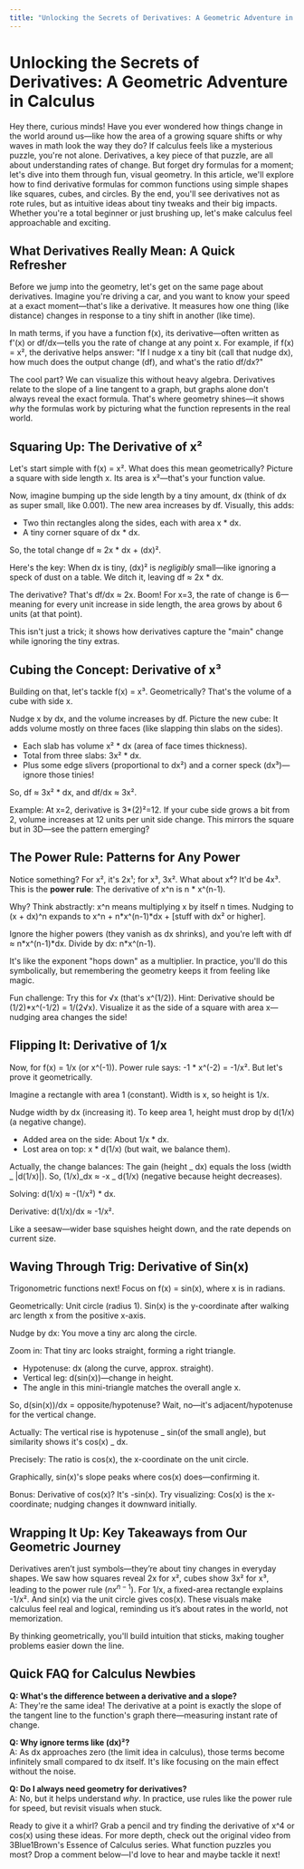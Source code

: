 ```yaml
---
title: "Unlocking the Secrets of Derivatives: A Geometric Adventure in Calculus"
---
```


# Unlocking the Secrets of Derivatives: A Geometric Adventure in Calculus

Hey there, curious minds! Have you ever wondered how things change in the world around us—like how the area of a growing square shifts or why waves in math look the way they do? If calculus feels like a mysterious puzzle, you're not alone. Derivatives, a key piece of that puzzle, are all about understanding rates of change. But forget dry formulas for a moment; let's dive into them through fun, visual geometry. In this article, we'll explore how to find derivative formulas for common functions using simple shapes like squares, cubes, and circles. By the end, you'll see derivatives not as rote rules, but as intuitive ideas about tiny tweaks and their big impacts. Whether you're a total beginner or just brushing up, let's make calculus feel approachable and exciting.

## What Derivatives Really Mean: A Quick Refresher

Before we jump into the geometry, let's get on the same page about derivatives. Imagine you're driving a car, and you want to know your speed at a exact moment—that's like a derivative. It measures how one thing (like distance) changes in response to a tiny shift in another (like time).

In math terms, if you have a function f(x), its derivative—often written as f'(x) or df/dx—tells you the rate of change at any point x. For example, if f(x) = x², the derivative helps answer: "If I nudge x a tiny bit (call that nudge dx), how much does the output change (df), and what's the ratio df/dx?"

The cool part? We can visualize this without heavy algebra. Derivatives relate to the slope of a line tangent to a graph, but graphs alone don't always reveal the exact formula. That's where geometry shines—it shows _why_ the formulas work by picturing what the function represents in the real world.

## Squaring Up: The Derivative of x²

Let's start simple with f(x) = x². What does this mean geometrically? Picture a square with side length x. Its area is x²—that's your function value.

Now, imagine bumping up the side length by a tiny amount, dx (think of dx as super small, like 0.001). The new area increases by df. Visually, this adds:

- Two thin rectangles along the sides, each with area x \* dx.
- A tiny corner square of dx \* dx.

So, the total change df ≈ 2x \* dx + (dx)².

Here's the key: When dx is tiny, (dx)² is _negligibly_ small—like ignoring a speck of dust on a table. We ditch it, leaving df ≈ 2x \* dx.

The derivative? That's df/dx ≈ 2x. Boom! For x=3, the rate of change is 6—meaning for every unit increase in side length, the area grows by about 6 units (at that point).

This isn't just a trick; it shows how derivatives capture the "main" change while ignoring the tiny extras.

## Cubing the Concept: Derivative of x³

Building on that, let's tackle f(x) = x³. Geometrically? That's the volume of a cube with side x.

Nudge x by dx, and the volume increases by df. Picture the new cube: It adds volume mostly on three faces (like slapping thin slabs on the sides).

- Each slab has volume x² \* dx (area of face times thickness).
- Total from three slabs: 3x² \* dx.
- Plus some edge slivers (proportional to dx²) and a corner speck (dx³)—ignore those tinies!

So, df ≈ 3x² \* dx, and df/dx ≈ 3x².

Example: At x=2, derivative is 3*(2)²=12. If your cube side grows a bit from 2, volume increases at 12 units per unit side change. This mirrors the square but in 3D—see the pattern emerging?

## The Power Rule: Patterns for Any Power

Notice something? For x², it's 2x¹; for x³, 3x². What about x⁴? It'd be 4x³. This is the **power rule**: The derivative of x^n is n \* x^(n-1).

Why? Think abstractly: x^n means multiplying x by itself n times. Nudging to (x + dx)^n expands to x^n + n*x^(n-1)*dx + [stuff with dx² or higher].

Ignore the higher powers (they vanish as dx shrinks), and you're left with df ≈ n*x^(n-1)*dx. Divide by dx: n\*x^(n-1).

It's like the exponent "hops down" as a multiplier. In practice, you'll do this symbolically, but remembering the geometry keeps it from feeling like magic.

Fun challenge: Try this for √x (that's x^(1/2)). Hint: Derivative should be (1/2)\*x^(-1/2) = 1/(2√x). Visualize it as the side of a square with area x—nudging area changes the side!

## Flipping It: Derivative of 1/x

Now, for f(x) = 1/x (or x^(-1)). Power rule says: -1 \* x^(-2) = -1/x². But let's prove it geometrically.

Imagine a rectangle with area 1 (constant). Width is x, so height is 1/x.

Nudge width by dx (increasing it). To keep area 1, height must drop by d(1/x) (a negative change).

- Added area on the side: About 1/x \* dx.
- Lost area on top: x \* d(1/x) (but wait, we balance them).

Actually, the change balances: The gain (height _ dx) equals the loss (width _ |d(1/x)|). So, (1/x)_dx ≈ -x _ d(1/x) (negative because height decreases).

Solving: d(1/x) ≈ -(1/x²) \* dx.

Derivative: d(1/x)/dx ≈ -1/x².

Like a seesaw—wider base squishes height down, and the rate depends on current size.

## Waving Through Trig: Derivative of Sin(x)

Trigonometric functions next! Focus on f(x) = sin(x), where x is in radians.

Geometrically: Unit circle (radius 1). Sin(x) is the y-coordinate after walking arc length x from the positive x-axis.

Nudge by dx: You move a tiny arc along the circle.

Zoom in: That tiny arc looks straight, forming a right triangle.

- Hypotenuse: dx (along the curve, approx. straight).
- Vertical leg: d(sin(x))—change in height.
- The angle in this mini-triangle matches the overall angle x.

So, d(sin(x))/dx = opposite/hypotenuse? Wait, no—it's adjacent/hypotenuse for the vertical change.

Actually: The vertical rise is hypotenuse _ sin(of the small angle), but similarity shows it's cos(x) _ dx.

Precisely: The ratio is cos(x), the x-coordinate on the unit circle.

Graphically, sin(x)'s slope peaks where cos(x) does—confirming it.

Bonus: Derivative of cos(x)? It's -sin(x). Try visualizing: Cos(x) is the x-coordinate; nudging changes it downward initially.

## Wrapping It Up: Key Takeaways from Our Geometric Journey

Derivatives aren’t just symbols—they’re about tiny changes in everyday shapes. We saw how squares reveal 2x for x², cubes show 3x² for x³, leading to the power rule ($n x^{n-1}$). For 1/x, a fixed-area rectangle explains -1/x². And sin(x) via the unit circle gives cos(x). These visuals make calculus feel real and logical, reminding us it’s about rates in the world, not memorization.

By thinking geometrically, you'll build intuition that sticks, making tougher problems easier down the line.

## Quick FAQ for Calculus Newbies

**Q: What's the difference between a derivative and a slope?**  
A: They're the same idea! The derivative at a point is exactly the slope of the tangent line to the function's graph there—measuring instant rate of change.

**Q: Why ignore terms like (dx)²?**  
A: As dx approaches zero (the limit idea in calculus), those terms become infinitely small compared to dx itself. It's like focusing on the main effect without the noise.

**Q: Do I always need geometry for derivatives?**  
A: No, but it helps understand _why_. In practice, use rules like the power rule for speed, but revisit visuals when stuck.

Ready to give it a whirl? Grab a pencil and try finding the derivative of x^4 or cos(x) using these ideas. For more depth, check out the original video from 3Blue1Brown's Essence of Calculus series. What function puzzles you most? Drop a comment below—I'd love to hear and maybe tackle it next!
